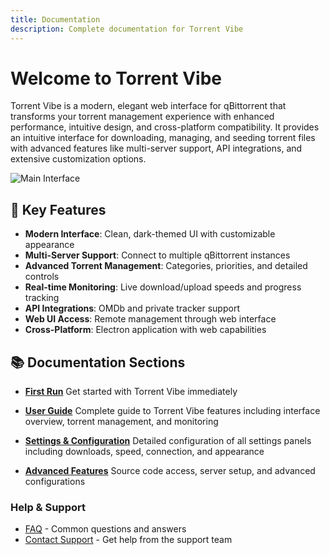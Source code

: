 ```yaml
---
title: Documentation
description: Complete documentation for Torrent Vibe
---
```


# Welcome to Torrent Vibe

Torrent Vibe is a modern, elegant web interface for qBittorrent that transforms your torrent management experience with enhanced performance, intuitive design, and cross-platform compatibility. It provides an intuitive interface for downloading, managing, and seeding torrent files with advanced features like multi-server support, API integrations, and extensive customization options.

![Main Interface](/screenshots/TorrentVibeScreenshot_MainInterface.jpeg)

## 🚀 Key Features

- **Modern Interface**: Clean, dark-themed UI with customizable appearance
- **Multi-Server Support**: Connect to multiple qBittorrent instances
- **Advanced Torrent Management**: Categories, priorities, and detailed controls
- **Real-time Monitoring**: Live download/upload speeds and progress tracking
- **API Integrations**: OMDb and private tracker support
- **Web UI Access**: Remote management through web interface
- **Cross-Platform**: Electron application with web capabilities

## 📚 Documentation Sections

- **[First Run](./quick-start/first-run.mdx)**
  Get started with Torrent Vibe immediately

- **[User Guide](./user-guide/interface-overview.mdx)**
  Complete guide to Torrent Vibe features including interface overview, torrent management, and monitoring

- **[Settings & Configuration](./settings/index.mdx)**
  Detailed configuration of all settings panels including downloads, speed, connection, and appearance

- **[Advanced Features](./advanced/source-code.mdx)**
  Source code access, server setup, and advanced configurations

### Help & Support

- [FAQ](troubleshooting/faq.mdx) - Common questions and answers
- [Contact Support](troubleshooting/contact) - Get help from the support team
